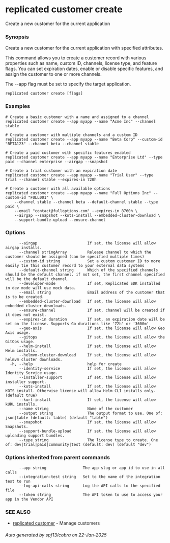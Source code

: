 # replicated customer create

Create a new customer for the current application

### Synopsis

Create a new customer for the current application with specified attributes.

This command allows you to create a customer record with various properties such as name,
custom ID, channels, license type, and feature flags. You can set expiration dates,
enable or disable specific features, and assign the customer to one or more channels.

The --app flag must be set to specify the target application.

```
replicated customer create [flags]
```

### Examples

```
# Create a basic customer with a name and assigned to a channel
replicated customer create --app myapp --name "Acme Inc" --channel stable

# Create a customer with multiple channels and a custom ID
replicated customer create --app myapp --name "Beta Corp" --custom-id "BETA123" --channel beta --channel stable

# Create a paid customer with specific features enabled
replicated customer create --app myapp --name "Enterprise Ltd" --type paid --channel enterprise --airgap --snapshot

# Create a trial customer with an expiration date
replicated customer create --app myapp --name "Trial User" --type trial --channel stable --expires-in 720h

# Create a customer with all available options
replicated customer create --app myapp --name "Full Options Inc" --custom-id "FULL001" \
	--channel stable --channel beta --default-channel stable --type paid \
	--email "contact@fulloptions.com" --expires-in 8760h \
	--airgap --snapshot --kots-install --embedded-cluster-download \
	--support-bundle-upload --ensure-channel
```

### Options

```
      --airgap                      If set, the license will allow airgap installs.
      --channel stringArray         Release channel to which the customer should be assigned (can be specified multiple times)
      --custom-id string            Set a custom customer ID to more easily tie this customer record to your external data systems
      --default-channel string      Which of the specified channels should be the default channel. if not set, the first channel specified will be the default channel.
      --developer-mode              If set, Replicated SDK installed in dev mode will use mock data.
      --email string                Email address of the customer that is to be created.
      --embedded-cluster-download   If set, the license will allow embedded cluster downloads.
      --ensure-channel              If set, channel will be created if it does not exist.
      --expires-in duration         If set, an expiration date will be set on the license. Supports Go durations like '72h' or '3600m'
      --geo-axis                    If set, the license will allow Geo Axis usage.
      --gitops                      If set, the license will allow the GitOps usage.
      --helm-install                If set, the license will allow Helm installs.
      --helmvm-cluster-download     If set, the license will allow helmvm cluster downloads.
  -h, --help                        help for create
      --identity-service            If set, the license will allow Identity Service usage.
      --installer-support           If set, the license will allow installer support.
      --kots-install                If set, the license will allow KOTS install. Otherwise license will allow Helm CLI installs only. (default true)
      --kurl-install                If set, the license will allow kURL installs.
      --name string                 Name of the customer
      --output string               The output format to use. One of: json|table (default: table) (default "table")
      --snapshot                    If set, the license will allow Snapshots.
      --support-bundle-upload       If set, the license will allow uploading support bundles.
      --type string                 The license type to create. One of: dev|trial|paid|community|test (default: dev) (default "dev")
```

### Options inherited from parent commands

```
      --app string                The app slug or app id to use in all calls
      --integration-test string   Set to the name of the integration test to run
      --log-api-calls string      Log the API calls to the specified file
      --token string              The API token to use to access your app in the Vendor API
```

### SEE ALSO

* [replicated customer](replicated-cli-customer)	 - Manage customers

###### Auto generated by spf13/cobra on 22-Jan-2025
